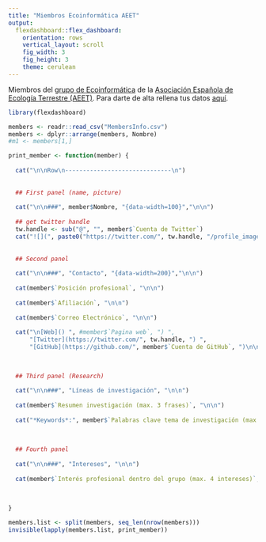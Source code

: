 ```yaml
---
title: "Miembros Ecoinformática AEET"
output: 
  flexdashboard::flex_dashboard:
    orientation: rows
    vertical_layout: scroll
    fig_width: 3
    fig_height: 3
    theme: cerulean
---
```


Miembros del [grupo de Ecoinformática](http://www.aeet.org/EcoInformatica_383_p.htm) de la [Asociación Española de Ecología Terrestre (AEET)](http://www.aeet.org/). Para darte de alta rellena tus datos [aquí](https://docs.google.com/forms/d/e/1FAIpQLScCIlXvN2LtOkj1MNFPK-UzTfkK8jg5ZMXT0OgjyUUJdndo2Q/viewform?c=0&w=1).


```r
library(flexdashboard)
```


```r
members <- readr::read_csv("MembersInfo.csv")
members <- dplyr::arrange(members, Nombre)
#m1 <- members[1,]
```

```r
print_member <- function(member) {
  
  cat("\n\nRow\n------------------------------\n")
  
  
  ## First panel (name, picture)
  
  cat("\n\n###", member$Nombre, "{data-width=100}","\n\n")
  
  ## get twitter handle
  tw.handle <- sub("@", "", member$`Cuenta de Twitter`)
  cat("![](", paste0("https://twitter.com/", tw.handle, "/profile_image?size=normal"), "){width=250px}\n", sep = "")
  
  
  ## Second panel
  
  cat("\n\n###", "Contacto", "{data-width=200}","\n\n")
  
  cat(member$`Posición profesional`, "\n\n")
  
  cat(member$`Afiliación`, "\n\n")
  
  cat(member$`Correo Electrónico`, "\n\n")
  
  cat("\n[Web]() ", #member$`Pagina web`, ") ", 
      "[Twitter](https://twitter.com/", tw.handle, ") ", 
      "[GitHub](https://github.com/", member$`Cuenta de GitHub`, ")\n\n", sep = "")
  

  
  ## Third panel (Research)
  
  cat("\n\n###", "Líneas de investigación", "\n\n")
  
  cat(member$`Resumen investigación (max. 3 frases)`, "\n\n")
  
  cat("*Keywords*:", member$`Palabras clave tema de investigación (max. 6)`, "\n\n")
  
  
  
  ## Fourth panel
  
  cat("\n\n###", "Intereses", "\n\n")
  
  cat(member$`Interés profesional dentro del grupo (max. 4 intereses)`, "\n\n")
  
  
  
}
```

```r
members.list <- split(members, seq_len(nrow(members)))
invisible(lapply(members.list, print_member))
```

